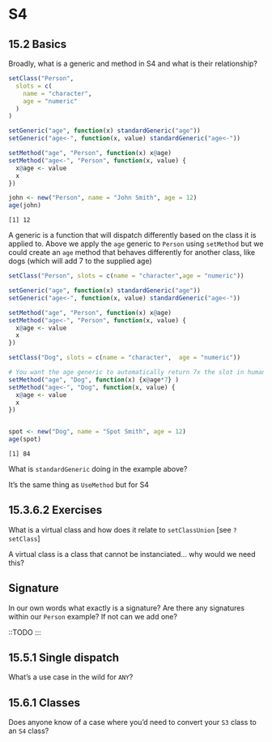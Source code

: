# S4

## 15.2 Basics {-}

:::question
Broadly, what is a generic and method in S4 and what is their relationship? 

```r
setClass("Person", 
  slots = c(
    name = "character", 
    age = "numeric"
  )
)

setGeneric("age", function(x) standardGeneric("age"))
setGeneric("age<-", function(x, value) standardGeneric("age<-"))

setMethod("age", "Person", function(x) x@age)
setMethod("age<-", "Person", function(x, value) {
  x@age <- value
  x
})

john <- new("Person", name = "John Smith", age = 12)
age(john)
```

```
[1] 12
```

:::

A generic is a function that will dispatch differently based on the class it is applied to. Above we apply the `age` generic to `Person` using `setMethod` but we could create an `age` method that behaves differently for another class, like dogs (which will add 7 to the supplied age)

```r

setClass("Person", slots = c(name = "character",age = "numeric"))

setGeneric("age", function(x) standardGeneric("age"))
setGeneric("age<-", function(x, value) standardGeneric("age<-"))

setMethod("age", "Person", function(x) x@age)
setMethod("age<-", "Person", function(x, value) {
  x@age <- value
  x
})

setClass("Dog", slots = c(name = "character",  age = "numeric"))

# You want the age generic to automatically return 7x the slot in human years
setMethod("age", "Dog", function(x) {x@age*7} ) 
setMethod("age<-", "Dog", function(x, value) {
  x@age <- value
  x
})


spot <- new("Dog", name = "Spot Smith", age = 12)
age(spot)
```

```
[1] 84
```

:::question
What is `standardGeneric` doing in the example above?
:::

It’s the same thing as `UseMethod` but for S4

## 15.3.6.2 Exercises {-}

:::question
What is a virtual class and how does it relate to `setClassUnion` [see `?setClass`]
:::

:::TODO
A virtual class is a class that cannot be instanciated... why would we need this? 
:::

## Signature {-}

:::question
In our own words what exactly is a signature? Are there any signatures within our `Person` example? If not can we add one?
:::

::TODO
:::


## 15.5.1 Single dispatch {-}

:::question
What's a use case in the wild for `ANY`? 
:::

:::TODO
:::

## 15.6.1 Classes {-}

:::question
Does anyone know of a case where you'd need to convert your `S3` class to an `S4` class?
:::

:::TODO
:::



